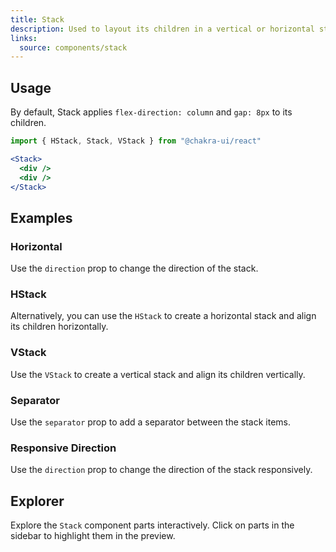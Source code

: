 ```yaml
---
title: Stack
description: Used to layout its children in a vertical or horizontal stack.
links:
  source: components/stack
---
```


<ExampleTabs name="stack-basic" />

## Usage

By default, Stack applies `flex-direction: column` and `gap: 8px` to its
children.

```jsx
import { HStack, Stack, VStack } from "@chakra-ui/react"
```

```jsx
<Stack>
  <div />
  <div />
</Stack>
```

## Examples

### Horizontal

Use the `direction` prop to change the direction of the stack.

<ExampleTabs name="stack-horizontal" />

### HStack

Alternatively, you can use the `HStack` to create a horizontal stack and align
its children horizontally.

<ExampleTabs name="stack-with-hstack" />

### VStack

Use the `VStack` to create a vertical stack and align its children vertically.

<ExampleTabs name="stack-with-vstack" />

### Separator

Use the `separator` prop to add a separator between the stack items.

<ExampleTabs name="stack-with-separator" />

### Responsive Direction

Use the `direction` prop to change the direction of the stack responsively.

<ExampleTabs name="stack-with-responsive-direction" />

## Explorer

Explore the `Stack` component parts interactively. Click on parts in the sidebar
to highlight them in the preview.

<Explorer name="stack-basic" />
